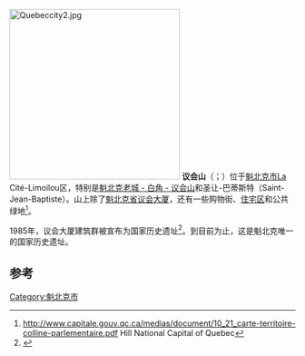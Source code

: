 {{expand|time=2016-11-23T15:01:05+00:00}}
{{refimprove|time=2016-11-23T15:01:05+00:00}}
[[File:Quebeccity2.jpg|300px]]
'''议会山'''（{{lang-en|Parliament Hill}}；{{lang-fr|Colline parlementaire}}）位于[[魁北克市|魁北克市]]La Cité-Limoilou区，特别是[[魁北克老城_-_白角_-_议会山|魁北克老城 - 白角 - 议会山]]和圣让-巴蒂斯特（Saint-Jean-Baptiste）。山上除了[[魁北克省议会大厦|魁北克省议会大厦]]，还有一些购物街、[[住宅区|住宅区]]和公共绿地<ref>http://www.capitale.gouv.qc.ca/medias/document/10_21_carte-territoire-colline-parlementaire.pdf {{Wayback|url=http://www.capitale.gouv.qc.ca/medias/document/10_21_carte-territoire-colline-parlementaire.pdf |date=20110706202036 }} Hill National Capital of Quebec</ref>。

1985年，议会大厦建筑群被宣布为国家历史遗址<ref>{{Cite web |url=http://www.historicplaces.ca/en/rep-reg/place-lieu.aspx?id=9381&pid=0 |title=存档副本 |accessdate=2016-11-23 |archive-date=2012-04-05 |archive-url=https://web.archive.org/web/20120405125001/http://www.historicplaces.ca/en/rep-reg/place-lieu.aspx?id=9381&pid=0 |dead-url=no }}</ref>。到目前为止，这是魁北克唯一的国家历史遗址。

== 参考==
<references/>
[[Category:魁北克市|Category:魁北克市]]